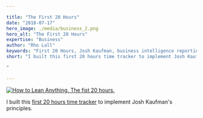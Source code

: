 ```yaml
---

title: "The First 20 Hours"
date: "2018-07-17"
hero_image: ./media/business_2.png
hero_alt: "The First 20 Hours"
expertise: "Business"
author: "Rho Lall"
keywords: "First 20 Hours, Josh Kaufman, business intelligence reporting, data driven decision making, data driven marketing, data driven decisions, using data to make decisions"
short: "I built this first 20 hours time tracker to implement Josh Kaufman's principles.

"

---
```

[![How to Lean Anything. The fist 20 hours.](https://img.youtube.com/vi/5MgBikgcWnY/hqdefault.jpg)](https://www.youtube.com/watch?v=5MgBikgcWnY)

I built this [first 20 hours time tracker](https://docs.google.com/spreadsheets/d/1ohh14QGlr5h5PDWKeyTMxjMCy5zSNwBCg3Nu42uBEgE/edit?usp=sharing)
 to implement Josh Kaufman's principles.



